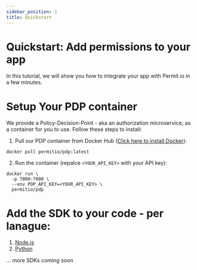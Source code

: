 ```yaml
---
sidebar_position: 1
title: Quickstart
---
```


# Quickstart: Add permissions to your app

In this tutorial, we will show you how to integrate your app with Permit.io in a few minutes.

# Setup Your PDP container

We provide a Policy-Decision-Point - aka an authorization microservice, as a container for you to use.
Follow these steps to install:

1. Pull our PDP container from Docker Hub ([Click here to install Docker](https://docs.docker.com/get-docker/])):

```
docker pull permitio/pdp:latest
```

2. Run the container (repalce `<YOUR_API_KEY>` with your API key):

```
docker run \
  -p 7000:7000 \
  --env PDP_API_KEY=<YOUR_API_KEY> \
  permitio/pdp

```

# Add the SDK to your code - per lanague:

1. [Node.js](reference/SDKs/nodejs)
2. [Python](reference/SDKs/python)

... more SDKs coming soon

